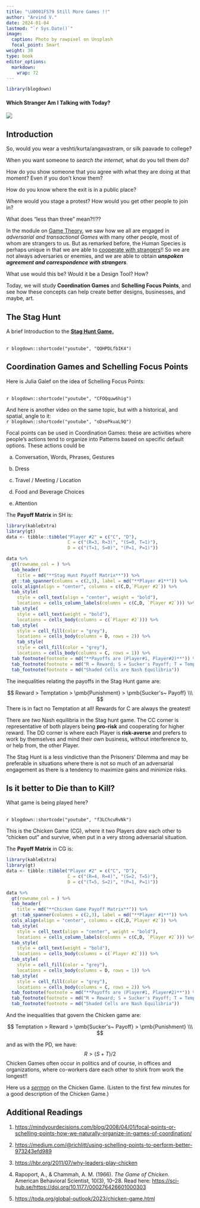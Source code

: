 ```yaml
---
title: "\U0001F579 Still More Games !!"
author: "Arvind V."
date: 2024-01-04
lastmod: "`r Sys.Date()`"
image:
  caption: Photo by rawpixel on Unsplash
  focal_point: Smart
weight: 30
type: book
editor_options: 
  markdown: 
    wrap: 72
---
```



```r
library(blogdown)
```

#### Which Stranger Am I Talking with Today?

![](featured.jpg)

## Introduction

So, would you wear a veshti/kurta/angavastram, or silk paavade to college?

When you want someone to *search the internet*, what do you tell them
do? 

How do you show someone that you agree with what they are doing at
that moment? Even if you don't know them?

How do you know where the exit is in a public place?

Where would you stage a protest? How would you get other people to join in?

What does "less than three" mean?!!??

In the module on [Game Theory](), we saw how we all are engaged in *adversarial and transactional Games* with many other people, most of 
whom are strangers to us. But as remarked before, the Human Species is perhaps unique in that we are able to <u>[cooperate with strangers](https://fee.org/media/4316/547_42.pdf)</u>!! So we are not always adversaries or enemies, and we are able to obtain ***unspoken agreement and correspondence with strangers***.

What use would this be? Would it be a Design Tool? How?

Today, we will study **Coordination Games** and **Schelling Focus Points**, and see how these concepts can help create better designs, businesses, and maybe, art.

## The Stag Hunt

A brief Introduction to the <u>[**Stag Hunt Game.**](https://www.heretical.com/pound/staghunt.html)</u>

 <br> `r blogdown::shortcode("youtube", "QQHPDLfbIK4")` <br>


## Coordination Games and Schelling Focus Points 

Here is Julia Galef on the idea of Schelling Focus Points:

 <br> `r blogdown::shortcode("youtube", "CFOQquw6hig")` <br>

And here is another video on the same topic, but with a historical, and spatial, angle to it:
 <br> `r blogdown::shortcode("youtube", "oDsePkuaL9Q")` <br>


Focal points can be used in Coordination Games: these are activities where people's actions tend to organize into Patterns based on specific default options. These actions could be 

a) Conversation, Words, Phrases, Gestures

b) Dress

c) Travel / Meeting / Location

d) Food and Beverage Choices

e) Attention

The **Payoff Matrix** in SH is:

```r
library(kableExtra)
library(gt)
data <- tibble::tibble("Player #2" = c("C", "D"),
                       C = c("(R=3, R=3)", "(S=0, T=1)"),
                       D = c("(T=1, S=0)", "(P=1, P=1)")) 

data %>% 
  gt(rowname_col = ) %>% 
  tab_header(
    title = md("**Stag Hunt Payoff Matrix**")) %>% 
  gt::tab_spanner(columns = c(2,3), label = md("**Player #1**")) %>% 
  cols_align(align = "center", columns = c(C,D,`Player #2`)) %>% 
  tab_style(
    style = cell_text(align = "center", weight = "bold"),
    locations = cells_column_labels(columns = c(C,D, `Player #2`))) %>% 
  tab_style(
    style = cell_text(weight = "bold"),
    locations = cells_body(columns = c(`Player #2`))) %>% 
  tab_style(
    style = cell_fill(color = "grey"),
    locations = cells_body(columns = D, rows = 2)) %>% 
    tab_style(
    style = cell_fill(color = "grey"),
    locations = cells_body(columns = C, rows = 1)) %>% 
  tab_footnote(footnote = md("**Payoffs are (Player#1, Player#2)**")) %>% 
  tab_footnote(footnote = md("R = Reward; S = Sucker's Payoff; T = Temptation; P = Punishment")) %>% 
  tab_footnote(footnote = md("Shaded Cells are Nash Equilibria"))

```
The inequalities relating the payoffs in the Stag Hunt game are:
  
$$
Reward > Temptation > \pmb{Punishment} > \pmb{Sucker's~ Payoff} \\\
$$
There is in fact no Temptation at all! Rewards  for C are always the greatest!

There are *two* Nash equilibria in the Stag hunt game. 
The CC corner is representative of both players being **pro-risk** and cooperating for higher reward. The DD corner is where each Player is **risk-averse** and prefers to work by themselves and mind their own business, without interference to, or help from, the other Player. 

The Stag Hunt is a less vindictive than the Prisoners' Dilemma and may be preferable in situations where there is not so much of an adversarial engagement as there is a tendency to maximize gains and minimize risks. 


## Is it better to Die than to Kill?

What game is being played here?

<br> `r blogdown::shortcode("youtube", "f3LChcuRvNk")` <br>

This is the Chicken Game (CG), where it two Players *dare* each other to "chicken out" and survive, when put in a very strong adversarial situation.

The **Payoff Matrix** in CG is:

```r
library(kableExtra)
library(gt)
data <- tibble::tibble("Player #2" = c("C", "D"),
                       C = c("(R=4, R=4)", "(S=2, T=5)"),
                       D = c("(T=5, S=2)", "(P=1, P=1)")) 

data %>% 
  gt(rowname_col = ) %>% 
  tab_header(
    title = md("**Chicken Game Payoff Matrix**")) %>% 
  gt::tab_spanner(columns = c(2,3), label = md("**Player #1**")) %>% 
  cols_align(align = "center", columns = c(C,D,`Player #2`)) %>% 
  tab_style(
    style = cell_text(align = "center", weight = "bold"),
    locations = cells_column_labels(columns = c(C,D, `Player #2`))) %>% 
  tab_style(
    style = cell_text(weight = "bold"),
    locations = cells_body(columns = c(`Player #2`))) %>% 
  tab_style(
    style = cell_fill(color = "grey"),
    locations = cells_body(columns = D, rows = 1)) %>% 
  tab_style(
    style = cell_fill(color = "grey"),
    locations = cells_body(columns = C, rows = 2)) %>% 
  tab_footnote(footnote = md("**Payoffs are (Player#1, Player#2)**")) %>% 
  tab_footnote(footnote = md("R = Reward; S = Sucker's Payoff; T = Temptation; P = Punishment")) %>% 
  tab_footnote(footnote = md("Shaded Cells are Nash Equilibria"))

```

And the inequalities that govern the Chicken game are:
  
$$
Temptation > Reward > \pmb{Sucker's~ Payoff} > \pmb{Punishment} \\\
$$

  
and as with the PD, we have: 
$$
R > (S + T)/2
$$
Chicken Games often occur in politics and of course, in offices and organizations, where co-workers dare each other to shirk from work the longest!! 

Here us a <u>[*sermon*](https://ellerslie.com/the-game-of-chicken/)</u> on the Chicken Game. (Listen to the first few minutes for a good description of the Chicken Game.)

## Additional Readings

1. <u>https://mindyourdecisions.com/blog/2008/04/01/focal-points-or-schelling-points-how-we-naturally-organize-in-games-of-coordination/</u>

2. <u>https://medium.com/@richlitt/using-schelling-points-to-perform-better-973243efd989</u>

3. <u>https://hbr.org/2011/07/why-leaders-play-chicken</u>

4. Rapoport, A., & Chammah, A. M. (1966). *The Game of Chicken*. American Behavioral Scientist, 10(3), 10–28. Read here: <u>https://sci-hub.se/https://doi.org/10.1177/000276426601000303</u>


5. <u>https://toda.org/global-outlook/2023/chicken-game.html</u>



